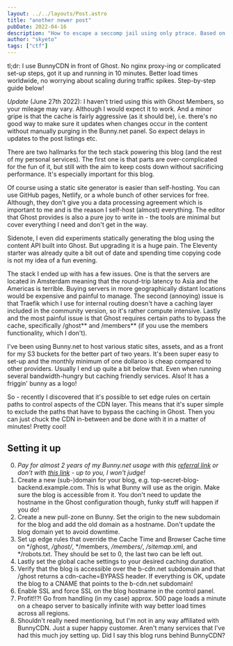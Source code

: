 ```yaml
---
layout: ../../layouts/Post.astro
title: "another newer post"
pubDate: 2022-04-16
description: "How to escape a seccomp jail using only ptrace. Based on a CTF challenge from UMDCTF 2022."
author: "skyeto"
tags: ["ctf"]
---
```


tl;dr: I use BunnyCDN in front of Ghost. No nginx proxy-ing or complicated set-up steps, got it up and running in 10 minutes. Better load times worldwide, no worrying about scaling during traffic spikes. Step-by-step guide below!

*Update* (June 27th 2022): I haven't tried using this with Ghost Members, so your mileage may vary. Although I would expect it to work. And a minor gripe is that the cache is fairly aggressive (as it should be), i.e. there's no good way to make sure it updates when changes occur in the content without manually purging in the Bunny.net panel. So expect delays in updates to the post listings etc.

There are two hallmarks for the tech stack powering this blog (and the rest of my personal services). The first one is that parts are over-complicated for the fun of it, but still with the aim to keep costs down without sacrificing performance. It's especially important for this blog.

Of course using a static site generator is easier than self-hosting. You can use GitHub pages, Netlify, or a whole bunch of other services for free. Although, they don't give you a data processing agreement which is important to me and is the reason I self-host (almost) everything. The editor that Ghost provides is also a pure joy to write in - the tools are minimal but cover everything I need and don't get in the way. 

Sidenote, I even did experiments statically generating the blog using the content API built into Ghost. But upgrading it is a huge pain. The Eleventy starter was already quite a bit out of date and spending time copying code is not my idea of a fun evening.

The stack I ended up with has a few issues. One is that the servers are located in Amsterdam meaning that the round-trip latency to Asia and the Americas is terrible. Buying servers in more geographically distant locations would be expensive and painful to manage. The second (annoying) issue is that Traefik which I use for internal routing doesn't have a caching layer included in the community version, so it's rather compute intensive. Lastly and the most painful issue is that Ghost requires certain paths to bypass the cache, specifically /ghost** and /members** (if you use the members functionality, which I don't).

I've been using Bunny.net to host various static sites, assets, and as a front for my S3 buckets for the better part of two years. It's been super easy to set-up and the monthly minimum of one dollaroo is cheap compared to other providers. Usually I end up quite a bit below that. Even when running several bandwidth-hungry but caching friendly services. Also! It has a friggin' bunny as a logo!

So - recently I discovered that it's possible to set edge rules on certain paths to control aspects of the CDN layer. This means that it's super simple to exclude the paths that have to bypass the caching in Ghost. Then you can just chuck the CDN in-between and be done with it in a matter of minutes! Pretty cool!

## Setting it up
0. *Pay for almost 2 years of my Bunny.net usage with this [referral link](https://bunnycdn.com/?ref=k1jiu7wifx) or don't with [this link](https://bunnycdn.com/) - up to you, I won't judge!*
1. Create a new (sub-)domain for your blog, e.g. top-secret-blog-backend.example.com. This is what Bunny will use as the origin. Make sure the blog is accessible from it. You don't need to update the hostname in the Ghost configuration though, funky stuff will happen if you do!
2. Create a new pull-zone on Bunny. Set the origin to the new subdomain for the blog and add the old domain as a hostname. Don't update the blog domain yet to avoid downtime. 
3. Set up edge rules that override the Cache Time and Browser Cache time on */ghost, */ghost/*, */members, */members/*, */sitemap*.xml, and */robots.txt. They should be set to 0, the last two can be left out. 
4. Lastly set the global cache settings to your desired caching duration.
5. Verify that the blog is accessible over the b-cdn.net subdomain and that /ghost returns a cdn-cache=BYPASS header. If everything is OK, update the blog to a CNAME that points to the b-cdn.net subdomain! 
6. Enable SSL and force SSL on the blog hostname in the control panel.
7. Profit!!?! Go from handling (in my case) approx. 500 page loads a minute on a cheapo server to basically infinite with way better load times across all regions.
8. Shouldn't really need mentioning, but I'm not in any way affiliated with BunnyCDN. Just a super happy customer. Aren't many services that I've had this much joy setting up. Did I say this blog runs behind BunnyCDN? 
